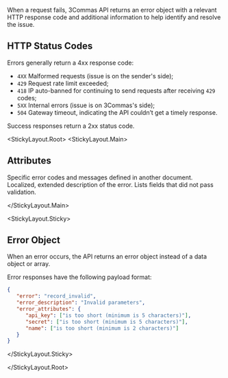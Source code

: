 
When a request fails, 3Commas API returns an error object with a relevant HTTP response code and additional information to help identify and resolve the issue.

## HTTP Status Codes

Errors generally return a 4xx response code:

* `4XX` Malformed requests (issue is on the sender's side);
* `429` Request rate limit exceeded;
* `418` IP auto-banned for continuing to send requests after receiving `429` codes;
* `5XX` Internal errors (issue is on 3Commas's side);
* `504` Gateway timeout, indicating the API couldn’t get a timely response.

Success responses return a 2xx status code.


<StickyLayout.Root>
   <StickyLayout.Main>

## Attributes

<ApiParam name='error' type='string' id="error" required>
   Specific error codes and messages defined in another document.
</ApiParam>

<ApiParam name='error_description' type='string' id="error_description">
   Localized, extended description of the error.
</ApiParam>

<ApiParam name='error_attributes' type='string' id="error_attributes">
   Lists fields that did not pass validation.
</ApiParam>

</StickyLayout.Main>

<StickyLayout.Sticky>

## Error Object
   When an error occurs, the API returns an error object instead of a data object or array. 
   
   Error responses have the following payload format:

```json title="Error Object"
{
   "error": "record_invalid",
   "error_description": "Invalid parameters",
   "error_attributes": {
      "api_key": ["is too short (minimum is 5 characters)"],
      "secret": ["is too short (minimum is 5 characters)"],
      "name": ["is too short (minimum is 2 characters)"]
   }
}
```
</StickyLayout.Sticky>

</StickyLayout.Root>